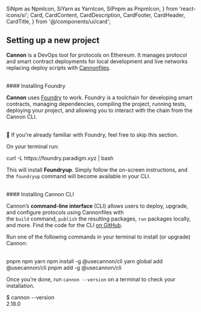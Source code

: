   SiNpm as NpmIcon,
  SiYarn as YarnIcon,
  SiPnpm as PnpmIcon,
} from 'react-icons/si';
  Card,
  CardContent,
  CardDescription,
  CardFooter,
  CardHeader,
  CardTitle,
} from '@/components/ui/card';

## Setting up a new project

**Cannon** is a DevOps tool for protocols on Ethereum. It manages protocol and smart contract deployments for local development and live networks replacing deploy scripts with [Cannonfiles](https://usecannon.com/learn/cannonfile).

<br />
#### Installing Foundry

**Cannon** uses [Foundry](https://book.getfoundry.sh/) to work. Foundry is a toolchain for developing smart contracts, managing dependencies, compiling the project, running tests, deploying your project, and allowing you to interact with the chain from the Cannon CLI.

<br />
<Alert variant="info">
  <AlertDescription>
    📢 If you're already familiar with Foundry, feel free to skip this section.
  </AlertDescription>
</Alert>

On your terminal run:

<Snippet>
  <span class="text-blue-400">curl -L</span> https://foundry.paradigm.xyz
  <span class="text-yellow-400">|</span> bash
</Snippet>

This will install **Foundryup**. Simply follow the on-screen instructions, and the `foundryup` command will become available in your CLI.

<br />
#### Installing Cannon CLI

Cannon’s **command-line interface** (CLI) allows users to deploy, upgrade, and configure protocols using Cannonfiles with the `build` command, `publish` the resulting packages, `run` packages locally, and more. Find the code for the CLI [on GitHub](https://github.com/usecannon/cannon/tree/main/packages/cli).

Run one of the following commands in your terminal to install (or upgrade) Cannon:

<br />
<Tabs defaultValue="pnpm">
  <TabsList className="grid w-full grid-cols-3">
    <TabsTrigger value="pnpm" className="flex items-center gap-x-2">
      <PnpmIcon className="size-3" />
      <span>pnpm</span>
    </TabsTrigger>
    <TabsTrigger value="npm" className="flex items-center gap-x-2">
      <NpmIcon className="size-3" />
      <span>npm</span>
    </TabsTrigger>
    <TabsTrigger value="yarn" className="flex items-center gap-x-2">
      <YarnIcon className="size-3" />
      <span>yarn</span>
    </TabsTrigger>
  </TabsList>
  <TabsContent value="npm">
    <Snippet>
      <span class="text-blue-400">npm</span> install -g
      <span class="text-yellow-400">@usecannon/cli</span>
    </Snippet>
  </TabsContent>
  <TabsContent value="yarn">
    <Snippet>
      <span class="text-blue-400">yarn</span> global add
      <span class="text-yellow-400">@usecannon/cli</span>
    </Snippet>
  </TabsContent>
  <TabsContent value="pnpm">
    <Snippet>
      <span class="text-blue-400">pnpm</span> add -g
      <span class="text-yellow-400">@usecannon/cli</span>
    </Snippet>
  </TabsContent>
</Tabs>

Once you’re done, run `cannon --version` on a terminal to check your installation.

<Snippet>
  <span class="text-blue-400">$</span> cannon --version <br />
  <span class="text-gray-400">2.18.0</span>
</Snippet>
